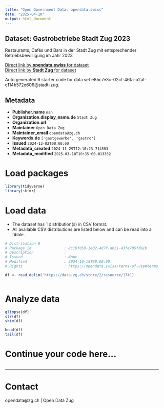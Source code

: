 ```yaml
---
title: "Open Government Data, opendata.swiss"
date: "2025-04-10"
output: html_document
---
```


## Dataset: Gastrobetriebe Stadt Zug 2023

Restaurants, Cafés und Bars in der Stadt Zug mit entsprechender Betriebsbewilligung im Jahr 2023

[Direct link by **opendata.swiss** for dataset](https://opendata.swiss/de/dataset/gastrobetriebe-stadt-zug-2023)<br>
[Direct link by **Stadt Zug** for dataset](https://www.stadtzug.ch/bewilligungen/30160)

Auto generated R starter code for data set e85c7e3c-02cf-46fa-a2af-c114b572e606@stadt-zug.

## Metadata

- **Publisher.name** `nan`
- **Organization.display_name.de** `Stadt Zug`
- **Organization.url** ``
- **Maintainer** `Open Data Zug`
- **Maintainer_email** `opendata@zg.ch`
- **Keywords.de** `['gastgewerbe', 'gastro']`
- **Issued** `2024-12-02T00:00:00`
- **Metadata_created** `2024-11-29T12:10:23.714563`
- **Metadata_modified** `2025-03-18T10:35:00.013332`


# Load packages

```r

library(tidyverse)
library(skimr)

```

# Load data

-   The dataset has 1 distribution(s) in CSV format.
-   All available CSV distributions are listed below and can be read into a tibble.

```r

# Distribution 0
# Package_id               : 8c19f058-1e02-4d7f-ab31-43fe785fda1b
# Description              : 
# Issued                   : None
# Modified                 : 2024-10-15T00:00:00
# Rights                   : https://opendata.swiss/terms-of-use#terms_by

df <- read_delim('https://data.zg.ch/store/2/resource/174')



```

# Analyze data

```r

glimpse(df)
str(df)
skim(df)

head(df)
tail(df)

```

# Continue your code here...

```r

```

------------------------------------------------------------------------

# Contact

opendata@zg.ch | Open Data Zug
